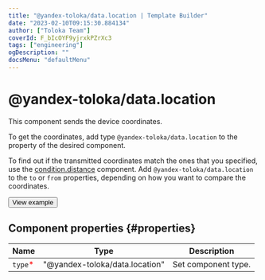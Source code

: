 ```yaml
---
title: "@yandex-toloka/data.location | Template Builder"
date: "2023-02-10T09:15:30.884134"
author: ["Toloka Team"]
coverId: F_bIcOYF9yjrxkPZrXc3
tags: ["engineering"]
ogDescription: ""
docsMenu: "defaultMenu"
---
```


# @yandex-toloka/data.location

This component sends the device coordinates.

To get the coordinates, add type `@yandex-toloka/data.location` to the property of the desired component.

To find out if the transmitted coordinates match the ones that you specified, use the [condition.distance](/docs-new/template-builder/reference/condition.distance) component. Add `@yandex-toloka/data.location` to the `to` or `from` properties, depending on how you want to compare the coordinates.

<Button themeColor="light" view="default" size="l" type="link" url="https://ya.cc/t/HFMC2_XU3y3Tps">View example</Button>

## Component properties {#properties}

**Name** | **Type** | **Description**
----- | ----- | -----
`type`<span style="color: red">\*</span> | "@yandex-toloka/data.location" | Set component type.
